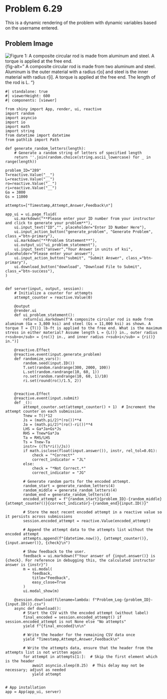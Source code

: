 # Problem 6.29 {.unnumbered}

This is a dynamic rendering of the problem with dynamic variables based on the username entered. 


## Problem Image

![Figure 1: A composite circular rod is made from aluminum and steel. A torque is applied at the free end. ](images/289.png){fig-alt=" A composite circular rod is made from two aluminum and steel. Aluminum is the outer material with a radius r[o] and steel is the inner material with radius r[i]. A torque is applied at the free end. The length of the rod is L.  "}

```shinylive-python
#| standalone: true
#| viewerHeight: 600
#| components: [viewer]

from shiny import App, render, ui, reactive
import random
import asyncio
import io
import math
import string
from datetime import datetime
from pathlib import Path

def generate_random_letters(length):
    # Generate a random string of letters of specified length
    return ''.join(random.choice(string.ascii_lowercase) for _ in range(length)) 

problem_ID="289"
T=reactive.Value("__")
L=reactive.Value("__")
ro=reactive.Value("__")
ri=reactive.Value("__")
Ga = 3800
Gs = 11000

attempts=["Timestamp,Attempt,Answer,Feedback\n"]

app_ui = ui.page_fluid(
    ui.markdown("**Please enter your ID number from your instructor and click to generate your problem**"),
    ui.input_text("ID","", placeholder="Enter ID Number Here"),
    ui.input_action_button("generate_problem", "Generate Problem", class_="btn-primary"),
    ui.markdown("**Problem Statement**"),
    ui.output_ui("ui_problem_statement"),
    ui.input_text("answer","Your Answer in units of ksi", placeholder="Please enter your answer"),
    ui.input_action_button("submit", "Submit Answer", class_="btn-primary"),
    ui.download_button("download", "Download File to Submit", class_="btn-success"),
)


def server(input, output, session):
    # Initialize a counter for attempts
    attempt_counter = reactive.Value(0)

    @output
    @render.ui
    def ui_problem_statement():
        return[ui.markdown(f"A composite circular rod is made from aluminum (Ga = 3,800 ksi) and steel (Gs = 11,000 ksi) as shown. A torque T = {T()} lb-ft is applied to the free end. What is the maximum stress in either material? Assume length L = {L()} in., outer radius r<sub>o</sub> = {ro()} in., and inner radius r<sub>i</sub> = {ri()} in.")]
    
    @reactive.Effect
    @reactive.event(input.generate_problem)
    def randomize_vars():
        random.seed(input.ID())
        T.set(random.randrange(300, 2000, 100))
        L.set(random.randrange(10, 60, 1))
        ro.set(random.randrange(10, 60, 1)/10)
        ri.set(round(ro()/1.5, 2))
        
        
    @reactive.Effect
    @reactive.event(input.submit)
    def _():
        attempt_counter.set(attempt_counter() + 1)  # Increment the attempt counter on each submission.
        Tnew = T()*12
        Js = (math.pi/2)*(ro())**4
        Ja = (math.pi/2)*(ro()-ri())**4
        LHS = Ga*Ja+Gs*Js
        RHS = Tnew*Ga*Ja
        Ta = RHS/LHS
        Ts = Tnew-Ta
        instr= ((Ts*ri()/Js))
        if math.isclose(float(input.answer()), instr, rel_tol=0.01):
            check = "*Correct*"
            correct_indicator = "JL"
        else:
            check = "*Not Correct.*"
            correct_indicator = "JG"

        # Generate random parts for the encoded attempt.
        random_start = generate_random_letters(4)
        random_middle = generate_random_letters(4)
        random_end = generate_random_letters(4)
        encoded_attempt = f"{random_start}{problem_ID}-{random_middle}{attempt_counter()}{correct_indicator}-{random_end}{input.ID()}"

        # Store the most recent encoded attempt in a reactive value so it persists across submissions
        session.encoded_attempt = reactive.Value(encoded_attempt)

        # Append the attempt data to the attempts list without the encoded attempt
        attempts.append(f"{datetime.now()}, {attempt_counter()}, {input.answer()}, {check}\n")

        # Show feedback to the user.
        feedback = ui.markdown(f"Your answer of {input.answer()} is {check}. For reference in debugging this, the calculated instructor answer is {instr}")
        m = ui.modal(
            feedback,
            title="Feedback",
            easy_close=True
        )
        ui.modal_show(m)

    @session.download(filename=lambda: f"Problem_Log-{problem_ID}-{input.ID()}.csv")
    async def download():
        # Start the CSV with the encoded attempt (without label)
        final_encoded = session.encoded_attempt() if session.encoded_attempt is not None else "No attempts"
        yield f"{final_encoded}\n\n"
        
        # Write the header for the remaining CSV data once
        yield "Timestamp,Attempt,Answer,Feedback\n"
        
        # Write the attempts data, ensure that the header from the attempts list is not written again
        for attempt in attempts[1:]:  # Skip the first element which is the header
            await asyncio.sleep(0.25)  # This delay may not be necessary; adjust as needed
            yield attempt


# App installation
app = App(app_ui, server)
```
